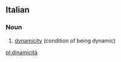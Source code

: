 ==Italian==

===Noun===
{{head|it|noun|g=f}} {{inv}}

# [[dynamicity]] (condition of being dynamic)

{{rfc-auto}}

[[pl:dinamicità]]